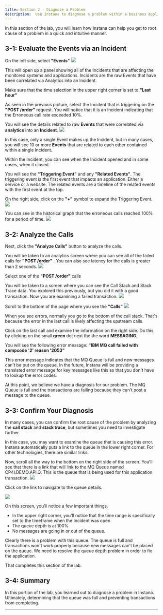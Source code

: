 ```yaml
---
title: Section 2 - Diagnose a Problem
description:  Use Instana to diagnose a problem within a business application
---
```



In this section of the lab, you will learn how Instana can help you get to root cause of a problem in a quick and intuitive manner.


## 3-1: Evaluate the Events via an Incident

On the left side, select **"Events"**
![](images/incident.png)

This will open up a panel showing all of the Incidents that are affecting the monitored systems and applications. Incidents are the raw Events that have been correlated via
Analytics into an Incident. 

Make sure that the time selection in the upper right corner is set to **"Last hour"**

As seen in the previous picture, select the Incident that is triggering on the **"POST /order"** request.  You will notice that it is an Incident indicating that the Erroneous 
call rate exceeded 10%. 

You will see the details related to raw **Events** that were correlated via **analytics** into an **Incident**.
![](images/singleIncident.png)


In this case, only a single Event makes up the Incident, but in many cases, you will see 10 or more **Events** 
that are related to each other contained within a single Incident.

Within the Incident, you can see when the Incident opened and in some cases, when it closed. 

You will see the **"Triggering Event"** and any **"Related Events"**.  The triggering event is the first event that 
impacts an application.  Either a service or a website.  The related events are a timeline of the related events with the first event at the top.

On the right side, click on the **"+"** symbol to expand the Triggering Event.
![](images/singleIncident.png)


You can see in the historical graph that the erroneous calls reached 100% for a period of time.
![](images/erroneous.png)

## 3-2: Analyze the Calls

Next, click the **"Analyze Calls"** button to analyze the calls.

You will be taken to an analytics screen where you can see all of the failed calls for **"POST /order"** . 
You can also see latency for the calls is greater than 2 seconds.
![](images/selectCall.png)


Select one of the **"POST /order"** calls


You will be taken to a screen where you can see the Call Stack and Stack Trace data. You explored this previously, 
but you did it with a good transaction.  Now you are examining a failed transaction.
![](images/badCall.png)


Scroll to the bottom of the page where you see the **"Calls"**
![](images/error2053.png)



When you see errors, normally you go to the bottom of the call stack.  That's because the error in the last call is likely affecting the upstream calls.  

Click on the last call and examine the information on the right side.  Do this by clicking on the small **green** dot next the the word **MESSAGING**.

You will see the following error message:  **"IBM MQ call failed with compcode '2' reason '2053"**

This error message indicates that the MQ Queue is full and new messages can't be put on the queue.  In the future, Instana will be providing a translated error message for 
key messages like this so that you don't have to lookup the error codes.

At this point, we believe we have a diagnosis for our problem.  The MQ Queue is full and the transactions are failing because they can't post a message to the queue.

## 3-3: Confirm Your Diagnosis

In many cases, you can confirm the root cause of the problem by analyzing the **call stack** and **stack trace**, but sometimes you need to investigate further.  

In this case, you may want to examine the queue that is causing this error.  Instana automatically puts a link to the queue in the lower right corner.  For other technologies, 
there are similar links.

Now, scroll all the way to the bottom on the right side of the screen.  You'll see that there is a link that will link to the MQ Queue named CP4I.DEMO.API.Q.  This is the queue that
is being used for this application transaction.
![](images/queueLink.png)


Click on the link to navigate to the queue details.


![](images/queueDetails.png)


On this screen, you'll notice a few important things.
- In the upper right corner, you'll notice that the time range is specifically set to the timeframe when the Incident was open.
- The queue depth is at 100%
- No messages are going in or out of the queue.

Clearly there is a problem with this queue.  The queue is full and transactions won't work properly because new messages can't be placed on the queue.  We need to resolve the queue depth problem in order to fix the application.


That completes this section of the lab.

## 3-4: Summary
In this portion of the lab, you learned out to diagnose a problem in Instana.  Ultimately, determining that the queue was 
full and preventing transactions from completing.

***